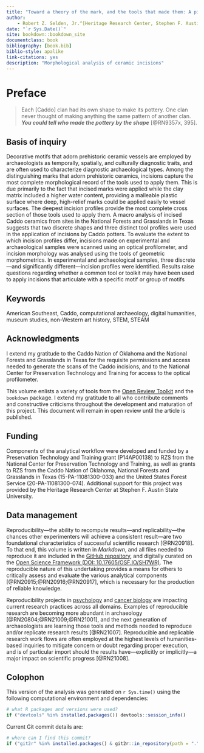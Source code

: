 ```yaml
--- 
title: "Toward a theory of the mark, and the tools that made them: A pilot study of ceramic incision morphology"
author: 
    - Robert Z. Selden, Jr.^[Heritage Research Center, Stephen F. Austin State University; Department of Biology, Stephen F. Austin State University; and Cultural Heritage Department, Jean Monnet University, zselden@sfasu.edu]
date: "`r Sys.Date()`"
site: bookdown::bookdown_site
documentclass: book
bibliography: [book.bib]
biblio-style: apalike
link-citations: yes
description: "Morphological analysis of ceramic incisions"
---
```


# Preface {-}

>Each [Caddo] clan had its own shape to make its pottery. One clan never thought of making anything the same pattern of another clan. **_You could tell who made the pottery by the shape_** [@RN9357x, 395].

## Basis of inquiry

Decorative motifs that adorn prehistoric ceramic vessels are employed by archaeologists as temporally, spatially, and culturally diagnostic traits, and are often used to characterize diagnostic archaeological types. Among the distinguishing marks that adorn prehistoric ceramics, incisions capture the most complete morphological record of the tools used to apply them. This is due primarily to the fact that incised marks were applied while the clay matrix included a higher water content, providing a malleable plastic surface where deep, high-relief marks could be applied easily to vessel surfaces. The deepest incision profiles provide the most complete cross section of those tools used to apply them. A macro analysis of incised Caddo ceramics from sites in the National Forests and Grasslands in Texas suggests that two discrete shapes and three distinct tool profiles were used in the application of incisions by Caddo potters. To evaluate the extent to which incision profiles differ, incisions made on experimental and archaeological samples were scanned using an optical profilometer, and incision morphology was analysed using the tools of geometric morphometrics. In experimental and archaeological samples, three discrete---and significantly different---incision profiles were identified. Results raise questions regarding whether a common tool or toolkit may have been used to apply incisions that articulate with a specific motif or group of motifs

## Keywords {-}
American Southeast, Caddo, computational archaeology, digital humanities, museum studies, non-Western art history, STEM, STEAM

## Acknowledgments {-}

I extend my gratitude to the Caddo Nation of Oklahoma and the National Forests and Grasslands in Texas for the requisite permissions and access needed to generate the scans of the Caddo incisions, and to the National Center for Preservation Technology and Training for access to the optical profilometer. 

This volume enlists a variety of tools from the [Open Review Toolkit](https://www.openreviewtoolkit.org/) and the `bookdown` package. I extend my gratitude to all who contribute comments and constructive criticisms throughout the development and maturation of this project. This document will remain in open review until the article is published.

## Funding {-}

Components of the analytical workflow were developed and funded by a Preservation Technology and Training grant (P14AP00138) to RZS from the National Center for Preservation Technology and Training, as well as grants to RZS from the Caddo Nation of Oklahoma, National Forests and Grasslands in Texas (15-PA-11081300-033) and the United States Forest Service (20-PA-11081300-074). Additional support for this project was provided by the Heritage Research Center at Stephen F. Austin State University.

## Data management {-}

Reproducibility—the ability to recompute results—and replicability—the chances other experimenters will achieve a consistent result—are two foundational characteristics of successful scientific research [@RN20918]. To that end, this volume is written in _Markdown_, and all files needed to reproduce it are included in the [GitHub repository](https://github.com/aksel-blaise/incision), and digitally curated on the [Open Science Framework (DOI: 10.17605/OSF.IO/SH7WR)](https://osf.io/sh7wr/). The reproducible nature of this undertaking provides a means for others to critically assess and evaluate the various analytical components [@RN20915;@RN20916;@RN20917], which is necessary for the production of reliable knowledge.

Reproducibility projects in [psychology](https://osf.io/ezcuj/) and [cancer biology](https://www.cos.io/rpcb) are impacting current research practices across all domains. Examples of reproducible research are becoming more abundant in archaeology [@RN20804;@RN21009;@RN21001], and the next generation of archaeologists are learning those tools and methods needed to reproduce and/or replicate research results [@RN21007]. Reproducible and replicable research work flows are often employed at the highest levels of humanities-based inquiries to mitigate concern or doubt regarding proper execution, and is of particular import should the results have—explicitly or implicitly—a major impact on scientific progress [@RN21008].

## Colophon {-}

This version of the analysis was generated on `r Sys.time()` using the following computational environment and dependencies: 

```r
# what R packages and versions were used?
if ("devtools" %in% installed.packages()) devtools::session_info()
```

Current Git commit details are:

```r
# where can I find this commit? 
if ("git2r" %in% installed.packages() & git2r::in_repository(path = ".")) git2r::repository(here::here())  
```
